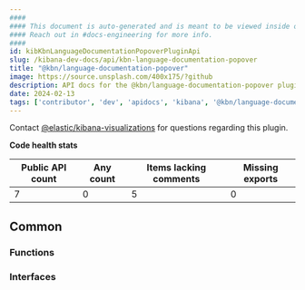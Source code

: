 ```yaml
---
####
#### This document is auto-generated and is meant to be viewed inside our experimental, new docs system.
#### Reach out in #docs-engineering for more info.
####
id: kibKbnLanguageDocumentationPopoverPluginApi
slug: /kibana-dev-docs/api/kbn-language-documentation-popover
title: "@kbn/language-documentation-popover"
image: https://source.unsplash.com/400x175/?github
description: API docs for the @kbn/language-documentation-popover plugin
date: 2024-02-13
tags: ['contributor', 'dev', 'apidocs', 'kibana', '@kbn/language-documentation-popover']
---
```




Contact [@elastic/kibana-visualizations](https://github.com/orgs/elastic/teams/kibana-visualizations) for questions regarding this plugin.

**Code health stats**

| Public API count  | Any count | Items lacking comments | Missing exports |
|-------------------|-----------|------------------------|-----------------|
| 7 | 0 | 5 | 0 |

## Common

### Functions
<DocDefinitionList data={kbnLanguageDocumentationPopoverObj.common.functions}/>

### Interfaces
<DocDefinitionList data={kbnLanguageDocumentationPopoverObj.common.interfaces}/>

